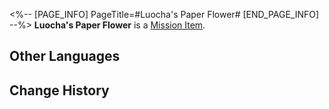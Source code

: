 <%-- [PAGE_INFO]
PageTitle=#Luocha's Paper Flower#
[END_PAGE_INFO] --%>
{{Item Infobox
|id          = 140166
|image       = Item Luocha's Paper Flower.png
|type        = Mission Item
|invCategory = Missions
|rarity      = 3
|effect      = 
|description = A piece of paper casually folded into a flower. The petals are delicate and life-like, and one wonders what kind of person would have bestowed such likenesses onto the paper.
}}
'''Luocha's Paper Flower''' is a [[Mission Item]].

==Other Languages==
{{Other Languages
|en   = Luocha's Paper Flower
|zhs  = 罗刹的纸花
|zht  = 羅剎的紙花
|ja   = 羅刹の紙花
|ko   = 나찰의 종이꽃
|es   = Flor de papel de Luocha
|fr   = Fleur en papier de Luocha
|ru   = Бумажный цветок Лочи
|th   = ดอกไม้กระดาษของ Luocha
|vi   = Hoa Giấy Luocha
|de   = Luochas Papierblume
|id   = Bunga Kertas Luocha
|pt   = Flor de Papel do Luocha
}}

==Change History==
{{Change History|1.1}}